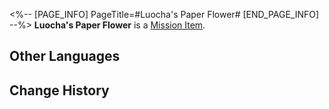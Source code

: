 <%-- [PAGE_INFO]
PageTitle=#Luocha's Paper Flower#
[END_PAGE_INFO] --%>
{{Item Infobox
|id          = 140166
|image       = Item Luocha's Paper Flower.png
|type        = Mission Item
|invCategory = Missions
|rarity      = 3
|effect      = 
|description = A piece of paper casually folded into a flower. The petals are delicate and life-like, and one wonders what kind of person would have bestowed such likenesses onto the paper.
}}
'''Luocha's Paper Flower''' is a [[Mission Item]].

==Other Languages==
{{Other Languages
|en   = Luocha's Paper Flower
|zhs  = 罗刹的纸花
|zht  = 羅剎的紙花
|ja   = 羅刹の紙花
|ko   = 나찰의 종이꽃
|es   = Flor de papel de Luocha
|fr   = Fleur en papier de Luocha
|ru   = Бумажный цветок Лочи
|th   = ดอกไม้กระดาษของ Luocha
|vi   = Hoa Giấy Luocha
|de   = Luochas Papierblume
|id   = Bunga Kertas Luocha
|pt   = Flor de Papel do Luocha
}}

==Change History==
{{Change History|1.1}}